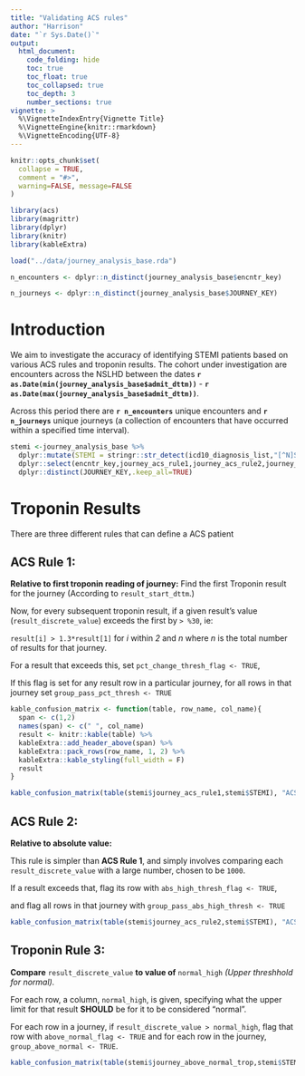 ```yaml
---
title: "Validating ACS rules"
author: "Harrison"
date: "`r Sys.Date()`"
output:  
  html_document:
    code_folding: hide
    toc: true
    toc_float: true
    toc_collapsed: true
    toc_depth: 3
    number_sections: true
vignette: >
  %\VignetteIndexEntry{Vignette Title}
  %\VignetteEngine{knitr::rmarkdown}
  %\VignetteEncoding{UTF-8}
---
```


```r
knitr::opts_chunk$set(
  collapse = TRUE,
  comment = "#>",
  warning=FALSE, message=FALSE
)
```

```r
library(acs)
library(magrittr)
library(dplyr)
library(knitr)
library(kableExtra)
```

```r
load("../data/journey_analysis_base.rda")

```

```r
n_encounters <- dplyr::n_distinct(journey_analysis_base$encntr_key)

n_journeys <- dplyr::n_distinct(journey_analysis_base$JOURNEY_KEY)
```
# Introduction

We aim to investigate the accuracy of identifying STEMI patients based on various ACS rules and troponin results.
The cohort under investigation are encounters across the NSLHD between the dates **`r as.Date(min(journey_analysis_base$admit_dttm))`** - **`r as.Date(max(journey_analysis_base$admit_dttm))`**. 

Across this period there are **`r n_encounters`** unique encounters and **`r n_journeys`** unique journeys (a collection of encounters that have occurred within a specified time interval).


```r
stemi <-journey_analysis_base %>%
  dplyr::mutate(STEMI = stringr::str_detect(icd10_diagnosis_list,"[^N]STEMI") | stringr::str_starts(icd10_diagnosis_list,"STEMI")) %>%
  dplyr::select(encntr_key,journey_acs_rule1,journey_acs_rule2,journey_above_normal_trop,JOURNEY_KEY,STEMI) %>%
  dplyr::distinct(JOURNEY_KEY,.keep_all=TRUE)
```

# Troponin Results

There are three different rules that can define a ACS patient

## ACS Rule 1: 
 **Relative to first troponin reading of journey:**
 Find the first Troponin result for the journey 
 (According to `result_start_dttm`.) 
 
 Now, for every subsequent troponin result, if a given result's value
 (`result_discrete_value`) exceeds the first by `> %30`, ie: 
 
 `result[i] > 1.3*result[1]` for *i* within *2* and *n* where *n* is 
 the total number of results for that journey. 
 
  For a result that exceeds this, set `pct_change_thresh_flag <- TRUE`,
 
 If this flag is set for any result row in a particular journey, 
 for all rows in that journey set `group_pass_pct_thresh <- TRUE`

```r
kable_confusion_matrix <- function(table, row_name, col_name){
  span <- c(1,2)
  names(span) <- c(" ", col_name)
  result <- knitr::kable(table) %>%
  kableExtra::add_header_above(span) %>%
  kableExtra::pack_rows(row_name, 1, 2) %>%
  kableExtra::kable_styling(full_width = F)
  result
}

```
 
```r
kable_confusion_matrix(table(stemi$journey_acs_rule1,stemi$STEMI), "ACS rule1", "ICD-10 STEMI")
```

## ACS Rule 2: 
 **Relative to absolute value:**
 
 This rule is simpler than **ACS Rule 1**, and simply involves comparing
 each `result_discrete_value` with a large number, chosen to be `1000`.
 
 If a result exceeds that, flag its row with `abs_high_thresh_flag <- TRUE`,

 and flag all rows in that journey with `group_pass_abs_high_thresh <- TRUE`
 
```r
kable_confusion_matrix(table(stemi$journey_acs_rule2,stemi$STEMI), "ACS rule 2", "ICD-10 STEMI")
```


## Troponin Rule 3:
  **Compare** `result_discrete_value` **to value of** `normal_high` 
  *(Upper threshhold for normal).*
  
  For each row, a column, `normal_high`, is given, specifying what the upper
  limit for that result **SHOULD** be for it to be considered "normal". 
  
  For each row in a journey, if `result_discrete_value > normal_high`,
 flag that row with `above_normal_flag <- TRUE` and for each row in the 
  journey, `group_above_normal <- TRUE`.
 
```r
kable_confusion_matrix(table(stemi$journey_above_normal_trop,stemi$STEMI),"HIGH TROPONIN", "ICD-10 STEMI")
```


